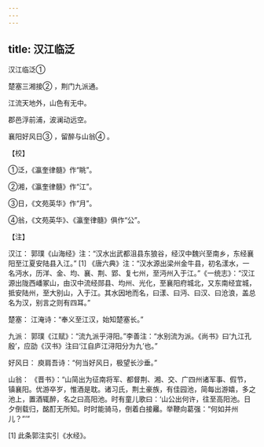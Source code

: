 ```yaml
---
---
---
```

title: 汉江临泛
---



汉江临泛①


楚塞三湘接② ，荆门九派通。

江流天地外，山色有无中。

郡邑浮前浦，波澜动远空。

襄阳好风日③ ，留醉与山翁④ 。

【校】

①泛，《瀛奎律髓》作“眺”。

②湘，《瀛奎律髓》作“江”。

③日，《文苑英华》作“月”。

④翁，《文苑英华》、《瀛奎律髓》俱作“公”。

【注】

汉江： 郭璞《山海经》注：“汉水出武都沮县东狼谷，经汉中魏兴至南乡，东经襄阳至江夏安陆县入江。” [1] 《唐六典》注：“汉水源出梁州金牛县，初名漾水，一名沔水，历洋、金、均、襄、荆、郢、复七州，至沔州入于江。”《一统志》：“汉江源出陇西嶓冢山，由汉中流经郧县、均州、光化，至襄阳府城北，又东南经宜城，抵安陆州，至大别山，入于江。其水因地而名，曰漾、曰沔、曰汉、曰沧浪，盖总名为汉，别言之则有四耳。”

楚塞： 江淹诗：“奉义至江汉，始知楚塞长。”

九派： 郭璞《江赋》：“流九派乎浔阳。”李善注：“水别流为派。《尚书》曰‘九江孔殷’，应劭《汉书》注曰‘江自庐江浔阳分为九’也。”

好风日： 庾肩吾诗：“何当好风日，极望长沙垂。”

山翁： 《晋书》：“山简出为征南将军、都督荆、湘、交、广四州诸军事、假节，镇襄阳。优游卒岁，惟酒是耽。诸习氏，荆土豪族，有佳园池，简每出游嬉，多之池上，置酒辄醉，名之曰高阳池。时有童儿歌曰：‘山公出何许，往至高阳池。日夕倒载归，酩酊无所知。时时能骑马，倒着白接䍦。举鞭向葛强：“何如并州儿？”’”

[1] 此条郭注实引《水经》。